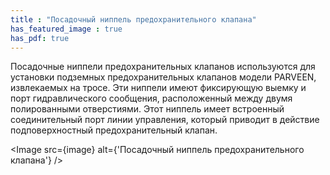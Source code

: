 ```yaml
---
title : "Посадочный ниппель предохранительного клапана"
has_featured_image : true
has_pdf: true
---
```


Посадочные ниппели предохранительных клапанов используются для установки подземных предохранительных клапанов модели PARVEEN, извлекаемых на тросе. Эти ниппели имеют фиксирующую выемку и порт гидравлического сообщения, расположенный между двумя полированными отверстиями. Этот ниппель имеет встроенный соединительный порт линии управления, который приводит в действие подповерхностный предохранительный клапан.


<Image src={image} alt={'Посадочный ниппель предохранительного клапана'} />
